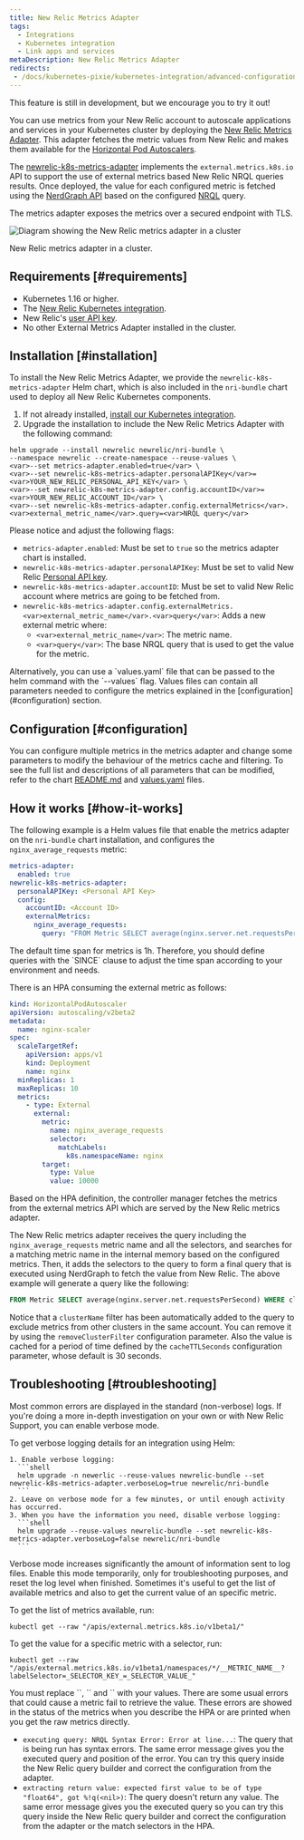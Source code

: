 ```yaml
---
title: New Relic Metrics Adapter
tags:
  - Integrations
  - Kubernetes integration
  - Link apps and services
metaDescription: New Relic Metrics Adapter
redirects:
 - /docs/kubernetes-pixie/kubernetes-integration/advanced-configuration/newrelic-metrics-adapter
---
```


<Callout title="BETA FEATURE">
This feature is still in development, but we encourage you to try it out!
</Callout>

You can use metrics from your New Relic account to autoscale applications and services in your Kubernetes cluster by deploying the [New Relic Metrics Adapter](https://github.com/newrelic/newrelic-k8s-metrics-adapter). This adapter fetches the metric values from New Relic and makes them available for the [Horizontal Pod Autoscalers](https://kubernetes.io/docs/tasks/run-application/horizontal-pod-autoscale/).

The [newrelic-k8s-metrics-adapter](https://github.com/newrelic/newrelic-k8s-metrics-adapter) implements the `external.metrics.k8s.io` API to support the use of external metrics based New Relic NRQL queries results. Once deployed, the value for each configured metric is fetched using the [NerdGraph API](https://docs.newrelic.com/docs/apis/nerdgraph/get-started/introduction-new-relic-nerdgraph/) based on the configured [NRQL](https://docs.newrelic.com/docs/query-your-data/nrql-new-relic-query-language/) query.

The metrics adapter exposes the metrics over a secured endpoint with TLS.

![Diagram showing the New Relic metrics adapter in a cluster](./images/adapter-diagram.svg "Diagram showing the newrelic metrics adapter in a cluster")

<figcaption>
  New Relic metrics adapter in a cluster.
</figcaption>

## Requirements [#requirements]

- Kubernetes 1.16 or higher.
- The [New Relic Kubernetes integration](/docs/integrations/kubernetes-integration/installation/kubernetes-integration-install-configure).
- New Relic's [user API key](/docs/apis/intro-apis/new-relic-api-keys/#user-api-key).
- No other External Metrics Adapter installed in the cluster.

## Installation [#installation]

To install the New Relic Metrics Adapter, we provide the `newrelic-k8s-metrics-adapter` Helm chart, which is also included in the `nri-bundle` chart used to deploy all New Relic Kubernetes components.

1. If not already installed, [install our Kubernetes integration](/docs/kubernetes-pixie/kubernetes-integration/installation/kubernetes-integration-install-configure/#installer).
2. Upgrade the installation to include the New Relic Metrics Adapter with the following command:

```
helm upgrade --install newrelic newrelic/nri-bundle \
--namespace newrelic --create-namespace --reuse-values \
<var>--set metrics-adapter.enabled=true</var> \
<var>--set newrelic-k8s-metrics-adapter.personalAPIKey</var>=<var>YOUR_NEW_RELIC_PERSONAL_API_KEY</var> \
<var>--set newrelic-k8s-metrics-adapter.config.accountID</var>=<var>YOUR_NEW_RELIC_ACCOUNT_ID</var> \
<var>--set newrelic-k8s-metrics-adapter.config.externalMetrics</var>.<var>external_metric_name</var>.query=<var>NRQL query</var>
```

Please notice and adjust the following flags:
- `metrics-adapter.enabled`: Must be set to `true` so the metrics adapter chart is installed.
- `newrelic-k8s-metrics-adapter.personalAPIKey`: Must be set to valid New Relic [Personal API key](https://docs.newrelic.com/docs/apis/intro-apis/new-relic-api-keys/#user-api-key).
- `newrelic-k8s-metrics-adapter.accountID`: Must be set to valid New Relic account where metrics are going to be fetched from.
- `newrelic-k8s-metrics-adapter.config.externalMetrics.<var>external_metric_name</var>.<var>query</var>`: Adds a new external metric where:
  - `<var>external_metric_name</var>`: The metric name.
  - `<var>query</var>`: The base NRQL query that is used to get the value for the metric.

<Callout variant="tip">
  Alternatively, you can use a `values.yaml` file that can be passed to the helm command with the `--values` flag.
  Values files can contain all parameters needed to configure the metrics explained in the [configuration](#configuration) section.
</Callout>

## Configuration [#configuration]

You can configure multiple metrics in the metrics adapter and change some parameters to modify the behaviour of the metrics cache and filtering. To see the full list and descriptions of all parameters that can be modified, refer to the chart [README.md](https://github.com/newrelic/helm-charts/blob/master/charts/newrelic-k8s-metrics-adapter/README.md) and [values.yaml](https://github.com/newrelic/helm-charts/blob/master/charts/newrelic-k8s-metrics-adapter/values.yaml) files.

## How it works [#how-it-works]

The following example is a Helm values file that enable the metrics adapter on the `nri-bundle` chart installation, and configures the `nginx_average_requests` metric:

```yaml
metrics-adapter:
  enabled: true
newrelic-k8s-metrics-adapter:
  personalAPIKey: <Personal API Key>
  config:
    accountID: <Account ID>
    externalMetrics:
      nginx_average_requests:
        query: "FROM Metric SELECT average(nginx.server.net.requestsPerSecond) SINCE 2 MINUTES AGO"
```

<Callout variant="caution">
The default time span for metrics is 1h. Therefore, you should define queries with the `SINCE` clause to adjust the time span according to your environment and needs.
</Callout>

There is an HPA consuming the external metric as follows:

```yaml
kind: HorizontalPodAutoscaler
apiVersion: autoscaling/v2beta2
metadata:
  name: nginx-scaler
spec:
  scaleTargetRef:
    apiVersion: apps/v1
    kind: Deployment
    name: nginx
  minReplicas: 1
  maxReplicas: 10
  metrics:
    - type: External
      external:
        metric:
          name: nginx_average_requests
          selector:
            matchLabels:
              k8s.namespaceName: nginx
        target:
          type: Value
          value: 10000
```

Based on the HPA definition, the controller manager fetches the metrics from the external metrics API which are served by the New Relic metrics adapter.

The New Relic metrics adapter receives the query including the `nginx_average_requests` metric name and all the selectors, and searches for a matching metric name in the internal memory based on the configured metrics. Then, it adds the selectors to the query to form a final query that is executed using NerdGraph to fetch the value from New Relic. The above example will generate a query like the following:

```sql
FROM Metric SELECT average(nginx.server.net.requestsPerSecond) WHERE clusterName=<clusterName> AND `k8s.namespaceName`='nginx' SINCE 2 MINUTES AGO
```

Notice that a `clusterName` filter has been automatically added to the query to exclude metrics from other clusters in the same account. You can remove it by using the `removeClusterFilter` configuration parameter. Also the value is cached for a period of time defined by the `cacheTTLSeconds` configuration parameter, whose default is 30 seconds.

## Troubleshooting [#troubleshooting]

<CollapserGroup>
  <Collapser
    className="freq-link"
    id="verbose-helm"
    title="Get verbose logs"
  >
  Most common errors are displayed in the standard (non-verbose) logs. If you're doing a more in-depth investigation on your own or with New Relic Support, you can enable verbose mode.

  To get verbose logging details for an integration using Helm:

    1. Enable verbose logging:
      ```shell
      helm upgrade -n newerlic --reuse-values newrelic-bundle --set newrelic-k8s-metrics-adapter.verboseLog=true newrelic/nri-bundle
      ```
    2. Leave on verbose mode for a few minutes, or until enough activity has occurred.
    3. When you have the information you need, disable verbose logging:
      ```shell
      helm upgrade --reuse-values newrelic-bundle --set newrelic-k8s-metrics-adapter.verboseLog=false newrelic/nri-bundle
      ```
  <Callout variant="caution">
    Verbose mode increases significantly the amount of information sent to log files. Enable this mode temporarily, only for troubleshooting purposes, and reset the log level when finished.
  </Callout>

  </Collapser>
  <Collapser
    className="freq-link"
    id="verbose-helm"
    title="Get raw metrics"
  >
  Sometimes it's useful to get the list of available metrics and also to get the current value of an specific metric.

  To get the list of metrics available, run:

  ```shell
  kubectl get --raw "/apis/external.metrics.k8s.io/v1beta1/"
  ```

  To get the value for a specific metric with a selector, run:

  ```shell
  kubectl get --raw "/apis/external.metrics.k8s.io/v1beta1/namespaces/*/__METRIC_NAME__?labelSelector=_SELECTOR_KEY_=_SELECTOR_VALUE_"
  ```

  <Callout variant="tip">
  You must replace `<metric_name>`, `<selector_key>` and `<selector_value>` with your values.
  </Callout>

  </Collapser>
  <Collapser
    className="freq-link"
    id="verbose-helm"
    title="Metrics not working"
  >
  There are some usual errors that could cause a metric fail to retrieve the value. These errors are showed in the status of the metrics when you describe the HPA or are printed when you get the raw metrics directly.

  - `executing query: NRQL Syntax Error: Error at line...`: The query that is being run has syntax errors. The same error message gives you the executed query and position of the error. You can try this query inside the New Relic query builder and correct the configuration from the adapter.
  - `extracting return value: expected first value to be of type "float64", got %!q(<nil>)`: The query doesn't return any value. The same error message gives you the executed query so you can try this query inside the New Relic query builder and correct the configuration from the adapter or the match selectors in the HPA.


  </Collapser>
</CollapserGroup>

